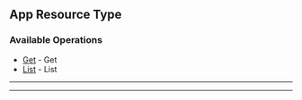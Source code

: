 
## App Resource Type

### Available Operations

* [Get](//app_resource_type/get) - Get
* [List](//app_resource_type/list) - List

---
<Get />

---
<List />
